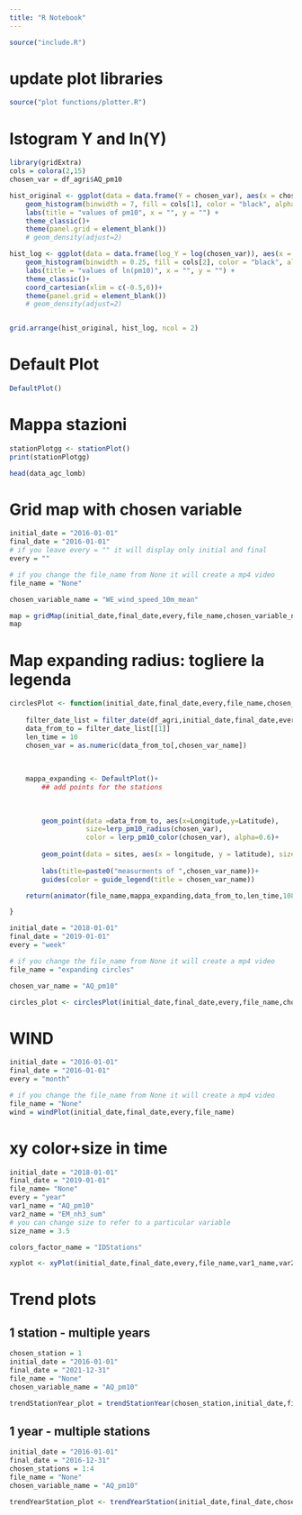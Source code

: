 ```yaml
---
title: "R Notebook"
---
```


```r
source("include.R")
```

# update plot libraries
```r
source("plot functions/plotter.R")
```

# Istogram Y and ln(Y)

```r
library(gridExtra)
cols = colora(2,15)
chosen_var = df_agri$AQ_pm10

hist_original <- ggplot(data = data.frame(Y = chosen_var), aes(x = chosen_var, y=after_stat(density))) +
	geom_histogram(binwidth = 7, fill = cols[1], color = "black", alpha = 1) +
	labs(title = "values of pm10", x = "", y = "") +
	theme_classic()+
	theme(panel.grid = element_blank())
	# geom_density(adjust=2)

hist_log <- ggplot(data = data.frame(log_Y = log(chosen_var)), aes(x = log_Y, y=after_stat(density))) +
	geom_histogram(binwidth = 0.25, fill = cols[2], color = "black", alpha = 1) +
	labs(title = "values of ln(pm10)", x = "", y = "") +
	theme_classic()+
	coord_cartesian(xlim = c(-0.5,6))+
	theme(panel.grid = element_blank())
	# geom_density(adjust=2)


grid.arrange(hist_original, hist_log, ncol = 2)
```

# Default Plot
```r
DefaultPlot()
```

# Mappa stazioni
```r
stationPlotgg <- stationPlot()
print(stationPlotgg)
```


```r
head(data_agc_lomb)
```

# Grid map with chosen variable 
```r
initial_date = "2016-01-01"
final_date = "2016-01-01"
# if you leave every = "" it will display only initial and final
every = ""

# if you change the file_name from None it will create a mp4 video
file_name = "None"

chosen_variable_name = "WE_wind_speed_10m_mean"

map = gridMap(initial_date,final_date,every,file_name,chosen_variable_name)
map
```


#  Map expanding radius: togliere la legenda


```r

circlesPlot <- function(initial_date,final_date,every,file_name,chosen_var_name){
	
	filter_date_list = filter_date(df_agri,initial_date,final_date,every)
	data_from_to = filter_date_list[[1]]
	len_time = 10
	chosen_var = as.numeric(data_from_to[,chosen_var_name])
	
	
	
	mappa_expanding <- DefaultPlot()+
		## add points for the stations
		
		
		
		geom_point(data =data_from_to, aes(x=Longitude,y=Latitude),
				   size=lerp_pm10_radius(chosen_var),
				   color = lerp_pm10_color(chosen_var), alpha=0.6)+
		
		geom_point(data = sites, aes(x = longitude, y = latitude), size = 1, shape = 23, fill = color_station_point) +
		
		labs(title=paste0("measurments of ",chosen_var_name))+
		guides(color = guide_legend(title = chosen_var_name))

	return(animator(file_name,mappa_expanding,data_from_to,len_time,1080,1080))

}

```


```r
initial_date = "2018-01-01"
final_date = "2019-01-01"
every = "week"

# if you change the file_name from None it will create a mp4 video
file_name = "expanding circles"

chosen_var_name = "AQ_pm10"

circles_plot <- circlesPlot(initial_date,final_date,every,file_name,chosen_var_name)
```


# WIND  

```r
initial_date = "2016-01-01"
final_date = "2016-01-01"
every = "month"

# if you change the file_name from None it will create a mp4 video
file_name = "None"
wind = windPlot(initial_date,final_date,every,file_name)
```


# xy color+size in time
```r
initial_date = "2018-01-01"
final_date = "2019-01-01"
file_name= "None"
every = "year"
var1_name = "AQ_pm10"
var2_name = "EM_nh3_sum"
# you can change size to refer to a particular variable
size_name = 3.5

colors_factor_name = "IDStations"

xyplot <- xyPlot(initial_date,final_date,every,file_name,var1_name,var2_name,size_name,colors_factor_name)

```
# Trend plots
## 1 station - multiple years

```r
chosen_station = 1
initial_date = "2016-01-01"
final_date = "2021-12-31"
file_name = "None"
chosen_variable_name = "AQ_pm10"

trendStationYear_plot = trendStationYear(chosen_station,initial_date,final_date,file_name,chosen_variable_name)
```



## 1 year - multiple stations
```r
initial_date = "2016-01-01"
final_date = "2016-12-31"
chosen_stations = 1:4
file_name = "None"
chosen_variable_name = "AQ_pm10"

trendYearStation_plot <- trendYearStation(initial_date,final_date,chosen_stations,file_name,chosen_variable_name)
```











